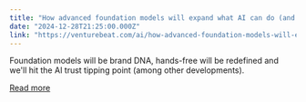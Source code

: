 ```yaml
---
title: "How advanced foundation models will expand what AI can do (and other predictions for 2025)"
date: "2024-12-28T21:25:00.000Z"
link: "https://venturebeat.com/ai/how-advanced-foundation-models-will-expand-what-ai-can-do-and-other-predictions-for-2025/"
---
```


Foundation models will be brand DNA, hands-free will be redefined and we'll hit the AI trust tipping point (among other developments).

[Read more](https://venturebeat.com/ai/how-advanced-foundation-models-will-expand-what-ai-can-do-and-other-predictions-for-2025/)

